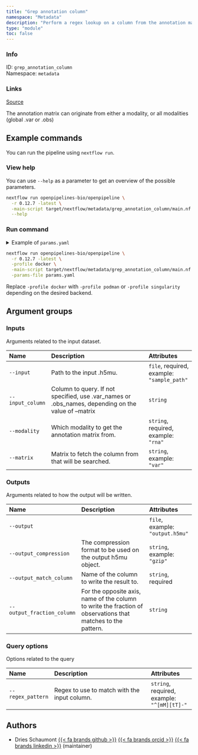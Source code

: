 ```yaml
---
title: "Grep annotation column"
namespace: "Metadata"
description: "Perform a regex lookup on a column from the annotation matrices .obs or .var."
type: "module"
toc: false
---
```


::: {.column-margin}

### Info

ID: `grep_annotation_column`  
Namespace: `metadata`

### Links
[Source](https://github.com/openpipelines-bio/openpipeline/blob/0.12.7/src/metadata/grep_annotation_column/config.vsh.yaml){.btn-action .btn-sm .btn-info .btn role="button"}

:::

The annotation matrix can originate from either a modality, or all modalities (global .var or .obs)

## Example commands

You can run the pipeline using `nextflow run`.

### View help

You can use `--help` as a parameter to get an overview of the possible parameters.

```bash
nextflow run openpipelines-bio/openpipeline \
  -r 0.12.7 -latest \
  -main-script target/nextflow/metadata/grep_annotation_column/main.nf \
  --help
```

### Run command

<details>
<summary>Example of `params.yaml`</summary>
```yaml
# Inputs
input: # please fill in - example: "sample_path"
# input_column: "foo"
modality: # please fill in - example: "rna"
# matrix: "var"

# Outputs
# output: "$id.$key.output.h5mu"
# output_compression: "gzip"
output_match_column: # please fill in - example: "foo"
# output_fraction_column: "foo"

# Query options
regex_pattern: # please fill in - example: "^[mM][tT]-"

# Nextflow input-output arguments
publish_dir: # please fill in - example: "output/"
# param_list: "my_params.yaml"
```
</details>

```bash
nextflow run openpipelines-bio/openpipeline \
  -r 0.12.7 -latest \
  -profile docker \
  -main-script target/nextflow/metadata/grep_annotation_column/main.nf \
  -params-file params.yaml
```

:::{.callout-note}
Replace `-profile docker` with `-profile podman` or `-profile singularity` depending on the desired backend.
:::

## Argument groups

### Inputs

Arguments related to the input dataset.


|Name             |Description                                                                                         |Attributes                                 |
|:----------|:--------------------------------------------------|:--------------------|
|`--input`        |Path to the input .h5mu.                                                                            |`file`, required, example: `"sample_path"` |
|`--input_column` |Column to query. If not specified, use .var_names or .obs_names, depending on the value of --matrix |`string`                                   |
|`--modality`     |Which modality to get the annotation matrix from.                                                   |`string`, required, example: `"rna"`       |
|`--matrix`       |Matrix to fetch the column from that will be searched.                                              |`string`, example: `"var"`                 |


### Outputs

Arguments related to how the output will be written.


|Name                       |Description                                                                                                   |Attributes                       |
|:----------|:--------------------------------------------------|:--------------------|
|`--output`                 |                                                                                                              |`file`, example: `"output.h5mu"` |
|`--output_compression`     |The compression format to be used on the output h5mu object.                                                  |`string`, example: `"gzip"`      |
|`--output_match_column`    |Name of the column to write the result to.                                                                    |`string`, required               |
|`--output_fraction_column` |For the opposite axis, name of the column to write the fraction of  observations that matches to the pattern. |`string`                         |


### Query options

Options related to the query


|Name              |Description                                  |Attributes                                  |
|:----------|:--------------------------------------------------|:--------------------|
|`--regex_pattern` |Regex to use to match with the input column. |`string`, required, example: `"^[mM][tT]-"` |

## Authors


  * Dries Schaumont [{{< fa brands github >}}](https://github.com/DriesSchaumont) [{{< fa brands orcid >}}](https://orcid.org/0000-0002-4389-0440) [{{< fa brands linkedin >}}](https://linkedin.com/in/dries-schaumont) (maintainer)

